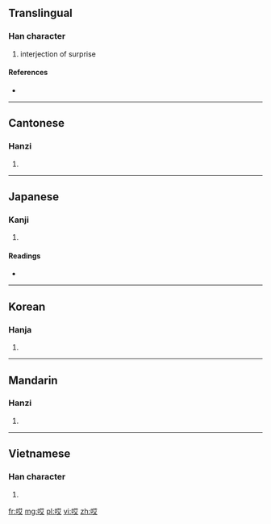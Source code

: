 ==Translingual==

===Han character===
{{Han char|rn=30|rad=口|as=06|sn=9|four=6404<sub>0</sub>|canj=口廿大 (RTK)}}

# interjection of surprise

====References====
* {{Han ref|kx=0189.271|dkj=03628|hdz=10598.030|uh=54CE|ud=21710|bh=AB75|bd=43893}}

----

==Cantonese==

===Hanzi===
{{yue-hanzi|jyut=|y=aai1}}

# {{defn|lang=yue|sort=口06}}

----

==Japanese==

===Kanji===
{{ja-kanji|grade=|rs=口06}}

# {{defn|lang=ja|sort=口06}}

====Readings====
* {{ja-readings|on=[[がい]] (gai)|kun=}}

----

==Korean==

===Hanja===
{{ko-hanja|hangeul=애|rv=ae|mr=ae}}

# {{defn|lang=ko|sort=口06}}

----

==Mandarin==

===Hanzi===
{{cmn-hanzi|pin=[[āi]] ([[ai1]])|wg=ai<sup>1</sup>}}

# {{defn|lang=cmn|sort=口06}}

----

==Vietnamese==

===Han character===
{{vi-hantu|[[ngáy]], [[ngửi]]|rs=口06}}

# {{defn|lang=vi|sort=口06}}

[[fr:哎]]
[[mg:哎]]
[[pl:哎]]
[[vi:哎]]
[[zh:哎]]